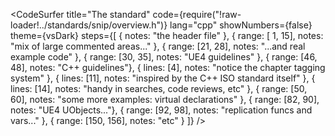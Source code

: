 
<CodeSurfer
  title="The standard"
  code={require("!raw-loader!../standards/snip/overview.h")}
  lang="cpp"
  showNumbers={false}
  theme={vsDark}
  steps={[
    { notes: "the header file" },
    { range: [ 1, 15], notes: "mix of large commented areas..." },
    { range: [21, 28], notes: "...and real example code" },
    { range: [30, 35], notes: "UE4 guidelines" },
    { range: [46, 48], notes: "C++ guidelines"},
    { lines:  [4], notes: "notice the chapter tagging system" },
    { lines: [11], notes: "inspired by the C++ ISO standard itself" },
    { lines: [14], notes: "handy in searches, code reviews, etc" },
    { range: [50, 60], notes: "some more examples: virtual declarations" },
    { range: [82, 90], notes: "UE4 UObjects..."},
    { range: [92, 98], notes: "replication funcs and vars..." },
    { range: [150, 156], notes: "etc" }
  ]}
/>
